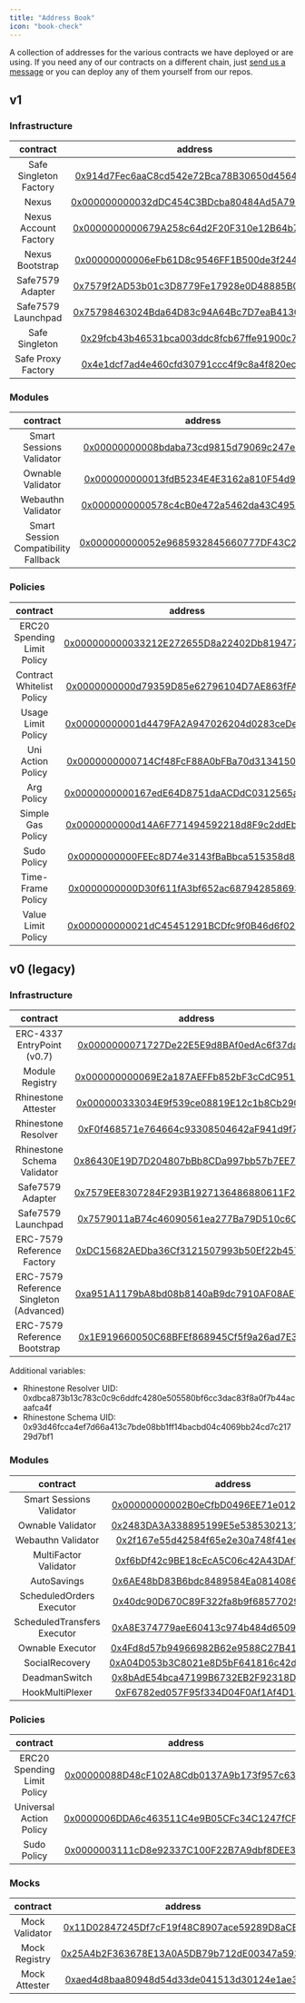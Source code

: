 ```yaml
---
title: "Address Book"
icon: "book-check"
---
```


A collection of addresses for the various contracts we have deployed or are using. If you need any of our contracts on a different chain, just [send us a message](https://t.me/konradkopp) or you can deploy any of them yourself from our repos.

## v1

### Infrastructure

|        contract        |                                                          address                                                           |
| :--------------------: | :------------------------------------------------------------------------------------------------------------------------: |
| Safe Singleton Factory | [0x914d7Fec6aaC8cd542e72Bca78B30650d45643d7](https://contractscan.xyz/contract/0x914d7Fec6aaC8cd542e72Bca78B30650d45643d7) |
|         Nexus          | [0x000000000032dDC454C3BDcba80484Ad5A798705](https://contractscan.xyz/contract/0x000000000032dDC454C3BDcba80484Ad5A798705) |
| Nexus Account Factory  | [0x0000000000679A258c64d2F20F310e12B64b7375](https://contractscan.xyz/contract/0x0000000000679A258c64d2F20F310e12B64b7375) |
|    Nexus Bootstrap     | [0x00000000006eFb61D8c9546FF1B500de3f244EA7](https://contractscan.xyz/contract/0x00000000006eFb61D8c9546FF1B500de3f244EA7) |
|    Safe7579 Adapter    | [0x7579f2AD53b01c3D8779Fe17928e0D48885B0003](https://contractscan.xyz/contract/0x7579f2AD53b01c3D8779Fe17928e0D48885B0003) |
|   Safe7579 Launchpad   | [0x75798463024Bda64D83c94A64Bc7D7eaB41300eF](https://contractscan.xyz/contract/0x75798463024Bda64D83c94A64Bc7D7eaB41300eF) |
|     Safe Singleton     | [0x29fcb43b46531bca003ddc8fcb67ffe91900c762](https://contractscan.xyz/contract/0x29fcb43b46531bca003ddc8fcb67ffe91900c762) |
|   Safe Proxy Factory   | [0x4e1dcf7ad4e460cfd30791ccc4f9c8a4f820ec67](https://contractscan.xyz/contract/0x4e1dcf7ad4e460cfd30791ccc4f9c8a4f820ec67) |

### Modules

|               contract               |                                                          address                                                           |
| :----------------------------------: | :------------------------------------------------------------------------------------------------------------------------: |
|       Smart Sessions Validator       | [0x00000000008bdaba73cd9815d79069c247eb4bda](https://contractscan.xyz/contract/0x00000000008bdaba73cd9815d79069c247eb4bda) |
|          Ownable Validator           | [0x000000000013fdB5234E4E3162a810F54d9f7E98](https://contractscan.xyz/contract/0x000000000013fdB5234E4E3162a810F54d9f7E98) |
|          Webauthn Validator          | [0x0000000000578c4cB0e472a5462da43C495C3F33](https://contractscan.xyz/contract/0x0000000000578c4cB0e472a5462da43C495C3F33) |
| Smart Session Compatibility Fallback | [0x000000000052e9685932845660777DF43C2dC496](https://contractscan.xyz/contract/0x000000000052e9685932845660777DF43C2dC496) |

### Policies

|          contract           |                                                          address                                                           |
| :-------------------------: | :------------------------------------------------------------------------------------------------------------------------: |
| ERC20 Spending Limit Policy | [0x000000000033212E272655D8a22402Db819477A6](https://contractscan.xyz/contract/0x000000000033212E272655D8a22402Db819477A6) |
|  Contract Whitelist Policy  | [0x0000000000d79359D85e62796104D7AE863fFAcb](https://contractscan.xyz/contract/0x0000000000d79359D85e62796104D7AE863fFAcb) |
|     Usage Limit Policy      | [0x00000000001d4479FA2A947026204d0283ceDe4B](https://contractscan.xyz/contract/0x00000000001d4479FA2A947026204d0283ceDe4B) |
|      Uni Action Policy      | [0x0000000000714Cf48FcF88A0bFBa70d313415032](https://contractscan.xyz/contract/0x0000000000714Cf48FcF88A0bFBa70d313415032) |
|         Arg Policy          | [0x0000000000167edE64D8751daACDdC0312565a73](https://contractscan.xyz/contract/0x0000000000167edE64D8751daACDdC0312565a73) |
|      Simple Gas Policy      | [0x0000000000d14A6F771494592218d8F9c2ddEbB6](https://contractscan.xyz/contract/0x0000000000d14A6F771494592218d8F9c2ddEbB6) |
|         Sudo Policy         | [0x0000000000FEEc8D74e3143fBaBbca515358d869](https://contractscan.xyz/contract/0x0000000000FEEc8D74e3143fBaBbca515358d869) |
|      Time-Frame Policy      | [0x0000000000D30f611fA3bf652ac6879428586930](https://contractscan.xyz/contract/0x0000000000D30f611fA3bf652ac6879428586930) |
|     Value Limit Policy      | [0x000000000021dC45451291BCDfc9f0B46d6f0278](https://contractscan.xyz/contract/0x000000000021dC45451291BCDfc9f0B46d6f0278) |

## v0 (legacy)

### Infrastructure

|                contract                 |                                                          address                                                           |
| :-------------------------------------: | :------------------------------------------------------------------------------------------------------------------------: |
|       ERC-4337 EntryPoint (v0.7)        | [0x0000000071727De22E5E9d8BAf0edAc6f37da032](https://contractscan.xyz/contract/0x0000000071727De22E5E9d8BAf0edAc6f37da032) |
|             Module Registry             | [0x000000000069E2a187AEFFb852bF3cCdC95151B2](https://contractscan.xyz/contract/0x000000000069E2a187AEFFb852bF3cCdC95151B2) |
|           Rhinestone Attester           | [0x000000333034E9f539ce08819E12c1b8Cb29084d](https://contractscan.xyz/contract/0x000000333034E9f539ce08819E12c1b8Cb29084d) |
|           Rhinestone Resolver           | [0xF0f468571e764664c93308504642aF941d9f77F1](https://contractscan.xyz/contract/0xF0f468571e764664c93308504642aF941d9f77F1) |
|       Rhinestone Schema Validator       | [0x86430E19D7D204807bBb8CDa997bb57b7EE785dD](https://contractscan.xyz/contract/0x86430E19D7D204807bBb8CDa997bb57b7EE785dD) |
|            Safe7579 Adapter             | [0x7579EE8307284F293B1927136486880611F20002](https://contractscan.xyz/contract/0x7579EE8307284F293B1927136486880611F20002) |
|           Safe7579 Launchpad            | [0x7579011aB74c46090561ea277Ba79D510c6C00ff](https://contractscan.xyz/contract/0x7579011aB74c46090561ea277Ba79D510c6C00ff) |
|       ERC-7579 Reference Factory        | [0xDC15682AEDba36Cf3121507993b50Ef22b457053](https://contractscan.xyz/contract/0xDC15682AEDba36Cf3121507993b50Ef22b457053) |
| ERC-7579 Reference Singleton (Advanced) | [0xa951A1179bA8bd08b8140aB9dc7910AF08AE7181](https://contractscan.xyz/contract/0xa951A1179bA8bd08b8140aB9dc7910AF08AE7181) |
|      ERC-7579 Reference Bootstrap       | [0x1E919660050C68BFEf868945Cf5f9a26ad7E360b](https://contractscan.xyz/contract/0x1E919660050C68BFEf868945Cf5f9a26ad7E360b) |

Additional variables:

- Rhinestone Resolver UID: 0xdbca873b13c783c0c9c6ddfc4280e505580bf6cc3dac83f8a0f7b44acaafca4f
- Rhinestone Schema UID: 0x93d46fcca4ef7d66a413c7bde08bb1ff14bacbd04c4069bb24cd7c21729d7bf1

### Modules

|          contract           |                                                          address                                                           |
| :-------------------------: | :------------------------------------------------------------------------------------------------------------------------: |
|  Smart Sessions Validator   | [0x00000000002B0eCfbD0496EE71e01257dA0E37DE](https://contractscan.xyz/contract/0x00000000002B0eCfbD0496EE71e01257dA0E37DE) |
|      Ownable Validator      | [0x2483DA3A338895199E5e538530213157e931Bf06](https://contractscan.xyz/contract/0x2483DA3A338895199E5e538530213157e931Bf06) |
|     Webauthn Validator      | [0x2f167e55d42584f65e2e30a748f41ee75a311414](https://contractscan.xyz/contract/0x2f167e55d42584f65e2e30a748f41ee75a311414) |
|    MultiFactor Validator    | [0xf6bDf42c9BE18cEcA5C06c42A43DAf7FBbe7896b](https://contractscan.xyz/contract/0xf6bDf42c9BE18cEcA5C06c42A43DAf7FBbe7896b) |
|         AutoSavings         | [0x6AE48bD83B6bdc8489584Ea0814086f963d1BD95](https://contractscan.xyz/contract/0x6AE48bD83B6bdc8489584Ea0814086f963d1BD95) |
|  ScheduledOrders Executor   | [0x40dc90D670C89F322fa8b9f685770296428DCb6b](https://contractscan.xyz/contract/0x40dc90D670C89F322fa8b9f685770296428DCb6b) |
| ScheduledTransfers Executor | [0xA8E374779aeE60413c974b484d6509c7E4DDb6bA](https://contractscan.xyz/contract/0xA8E374779aeE60413c974b484d6509c7E4DDb6bA) |
|      Ownable Executor       | [0x4Fd8d57b94966982B62e9588C27B4171B55E8354](https://contractscan.xyz/contract/0x4Fd8d57b94966982B62e9588C27B4171B55E8354) |
|       SocialRecovery        | [0xA04D053b3C8021e8D5bF641816c42dAA75D8b597](https://contractscan.xyz/contract/0xA04D053b3C8021e8D5bF641816c42dAA75D8b597) |
|        DeadmanSwitch        | [0x8bAdE54bca47199B6732EB2F92318DD666bdE413](https://contractscan.xyz/contract/0x8bAdE54bca47199B6732EB2F92318DD666bdE413) |
|       HookMultiPlexer       | [0xF6782ed057F95f334D04F0Af1Af4D14fb84DE549](https://contractscan.xyz/contract/0xF6782ed057F95f334D04F0Af1Af4D14fb84DE549) |

### Policies

|          contract           |                                                          address                                                           |
| :-------------------------: | :------------------------------------------------------------------------------------------------------------------------: |
| ERC20 Spending Limit Policy | [0x00000088D48cF102A8Cdb0137A9b173f957c6343](https://contractscan.xyz/contract/0x00000088D48cF102A8Cdb0137A9b173f957c6343) |
|   Universal Action Policy   | [0x0000006DDA6c463511C4e9B05CFc34C1247fCF1F](https://contractscan.xyz/contract/0x0000006DDA6c463511C4e9B05CFc34C1247fCF1F) |
|         Sudo Policy         | [0x0000003111cD8e92337C100F22B7A9dbf8DEE301](https://contractscan.xyz/contract/0x0000003111cD8e92337C100F22B7A9dbf8DEE301) |

### Mocks

|    contract    |                                                          address                                                           |
| :------------: | :------------------------------------------------------------------------------------------------------------------------: |
| Mock Validator | [0x11D02847245Df7cF19f48C8907ace59289D8aCEe](https://contractscan.xyz/contract/0x11D02847245Df7cF19f48C8907ace59289D8aCEe) |
| Mock Registry  | [0x25A4b2F363678E13A0A5DB79b712dE00347a593E](https://contractscan.xyz/contract/0x25A4b2F363678E13A0A5DB79b712dE00347a593E) |
| Mock Attester  | [0xaed4d8baa80948d54d33de041513d30124e1ae3f](https://contractscan.xyz/contract/0xaed4d8baa80948d54d33de041513d30124e1ae3f) |
